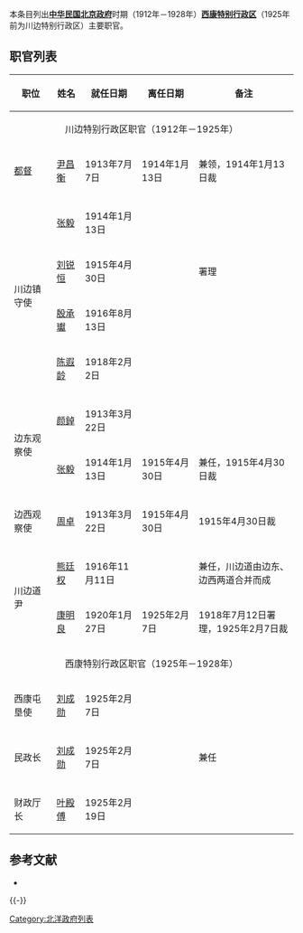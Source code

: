 本条目列出'''[[中华民国|中华民国]][[北洋政府|北京政府]]'''时期（1912年－1928年）'''[[西康|西康特别行政区]]'''（1925年前为川边特别行政区）主要职官。

== 职官列表 ==
{| class="wikitable" style="text-align: center;"
|-
! width=15%|职位 !! width=10%|姓名 !! width=20%|就任日期 !! width=20%|离任日期 !! width=35%|备注
|- 
| colspan=5 align="center" bgcolor="#bbbbbb" | 川边特别行政区职官（1912年－1925年）
|-
| [[都督|都督]] || [[尹昌衡|尹昌衡]] || 1913年7月7日 || 1914年1月13日 || 兼领，1914年1月13日裁
|-
| colspan=5  bgcolor="#dddddd" |
|-
| rowspan=4 | 川边镇守使 || [[張毅_(1894年)|张毅]] || 1914年1月13日 || ||
|-
| [[刘锐恒|刘锐恒]] || 1915年4月30日 || || 署理
|-
| [[殷承瓛|殷承瓛]] || 1916年8月13日 || ||
|-
| [[陈遐龄|陈遐龄]] || 1918年2月2日 || ||
|-
| colspan=5  bgcolor="#dddddd" |
|-
| rowspan=2 | 边东观察使 || [[颜鋽|颜鋽]] || 1913年3月22日 || ||
|-
| [[張毅_(1894年)|张毅]] || 1914年1月13日 || 1915年4月30日 || 兼任，1915年4月30日裁
|-
| colspan=5  bgcolor="#dddddd" |
|-
| 边西观察使 || [[周卓|周卓]] || 1913年3月22日 || 1915年4月30日 || 1915年4月30日裁
|-
| colspan=5  bgcolor="#dddddd" |
|-
| rowspan=2 | 川边道尹 || [[熊廷权|熊廷权]] || 1916年11月11日 || || 兼任，川边道由边东、边西两道合并而成
|-
| [[康明良|康明良]] || 1920年1月27日 || 1925年2月7日 || 1918年7月12日署理，1925年2月7日裁
|- 
| colspan=5 align="center" bgcolor="#bbbbbb" | 西康特别行政区职官（1925年－1928年）
|-
| 西康屯垦使 || [[刘成勋|刘成勋]] || 1925年2月7日 || ||
|-
| colspan=5  bgcolor="#dddddd" |
|-
| 民政长 || [[刘成勋|刘成勋]] || 1925年2月7日 || || 兼任
|-
| colspan=5  bgcolor="#dddddd" |
|-
| 财政厅长 || [[叶殿傅|叶殿傅]] || 1925年2月19日 || ||
|}

==参考文献==
{{Reflist}}
*{{cite book|title=《中华民国时期军政职官志》|author=郭卿友主编|publisher=甘肃人民出版社}}

{{-}}
{{中华民国地方职官}}

[[Category:北洋政府列表|Category:北洋政府列表]]
